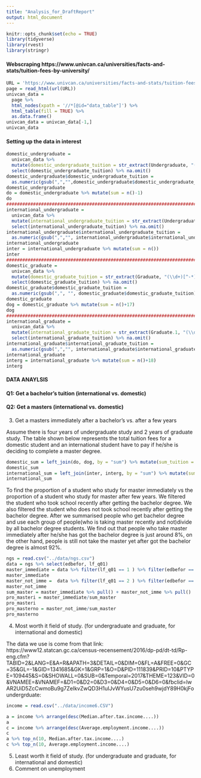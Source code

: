 ```yaml
---
title: "Analysis_for_DraftReport"
output: html_document
---
```


```r
knitr::opts_chunk$set(echo = TRUE)
library(tidyverse)
library(rvest)
library(stringr)
```

#### Webscraping https://www.univcan.ca/universities/facts-and-stats/tuition-fees-by-university/
```r
URL = 'https://www.univcan.ca/universities/facts-and-stats/tuition-fees-by-university/'
page = read_html(url(URL))
univcan_data =   
  page %>% 
  html_nodes(xpath = '//*[@id="data_table"]') %>%
  html_table(fill = TRUE) %>% 
  as.data.frame()
univcan_data = univcan_data[-1,]
univcan_data
```

#### Setting up the data in interest
```r
domestic_undergraduate =
  univcan_data %>% 
  mutate(domestic_undergraduate_tuition = str_extract(Undergraduate, "(\\d+)[^-*]*$")) %>% 
  select(domestic_undergraduate_tuition) %>% na.omit()
domestic_undergraduate$domestic_undergraduate_tuition =
  as.numeric(gsub(",","",domestic_undergraduate$domestic_undergraduate_tuition))
domestic_undergraduate
do = domestic_undergraduate %>% mutate(sum = n()-1)
do
######################################################################################################################
international_undergraduate =
  univcan_data %>% 
  mutate(international_undergraduate_tuition = str_extract(Undergraduate.1, "(\\d+)[^-*]*$")) %>% 
  select(international_undergraduate_tuition) %>% na.omit()
international_undergraduate$international_undergraduate_tuition = 
  as.numeric(gsub(",","", international_undergraduate$international_undergraduate_tuition))
international_undergraduate
inter = international_undergraduate %>% mutate(sum = n())
inter
######################################################################################################################
domestic_graduate =
  univcan_data %>% 
  mutate(domestic_graduate_tuition = str_extract(Graduate, "(\\d+)[^-*]*$")) %>% 
  select(domestic_graduate_tuition) %>% na.omit()
domestic_graduate$domestic_graduate_tuition = 
  as.numeric(gsub(",", "", domestic_graduate$domestic_graduate_tuition))
domestic_graduate
dog = domestic_graduate %>% mutate(sum = n()+17)
dog
######################################################################################################################
international_graduate =
  univcan_data %>% 
  mutate(international_graduate_tuition = str_extract(Graduate.1, "(\\d+)[^-*]*$")) %>% 
  select(international_graduate_tuition) %>% na.omit()
international_graduate$international_graduate_tuition = 
  as.numeric(gsub(",","", international_graduate$international_graduate_tuition))
international_graduate
interg = international_graduate %>% mutate(sum = n()+18)
interg
```
#### DATA ANAYLSIS
#### Q1: Get a bachelor's tuition (international vs. domestic)



#### Q2: Get a masters (international vs. domestic)
3. Get a masters immediately after a bachelor's vs. after a few years

Assume there is four years of undergraduate study and 2 years of graduate study. The table shown below represents the total tuition fees for a domestic student and an international student have to pay if he/she is deciding to complete a master degree.
```r
domestic_sum = left_join(do, dog, by = "sum") %>% mutate(sum_tuition = 4*domestic_undergraduate_tuition + 2*domestic_graduate_tuition) %>% select(sum_tuition)
domestic_sum
international_sum = left_join(inter, interg, by = "sum") %>% mutate(sum_tuition = 4*international_undergraduate_tuition + 2*international_graduate_tuition) %>% select(sum_tuition)
international_sum

```

To find the proportion of a student who study for master immediately vs the proportion of a student who study for master after few years. We filtered the student who took school recently after getting the bachelor degree. We also filtered the student who does not took school recently after getting the bachelor degree. After we summarised people who get bachelor degree and use each group of people(who is taking master recently and not)divide by all bachelor degree students. We find out that people who take master immediately after he/she has got the bachelor degree is just around 8%, on the other hand, people is still not take the master yet after got the bachelor degree is almost 92%.
```r
ngs = read.csv("../data/ngs.csv")
data = ngs %>% select(edbefor, lf_q01)
master_immediate = data %>% filter(lf_q01 == 1 ) %>% filter(edbefor == 5) %>% summarise(num = n())
master_immediate
master_not_imme =  data %>% filter(lf_q01 == 2 ) %>% filter(edbefor == 5) %>% summarise(num = n())
master_not_imme
sum_master = master_immediate %>% pull() + master_not_imme %>% pull()
pro_masteri = master_immediate/sum_master
pro_masteri
pro_masterno = master_not_imme/sum_master
pro_masterno
```

4. Most worth it field of study. (for undergraduate and graduate, for international and domestic)

The data we use is come from that link:
https://www12.statcan.gc.ca/census-recensement/2016/dp-pd/dt-td/Rp-eng.cfm?TABID=2&LANG=E&A=R&APATH=3&DETAIL=0&DIM=0&FL=A&FREE=0&GC=35&GL=-1&GID=1341685&GK=1&GRP=1&O=D&PID=111839&PRID=10&PTYPE=109445&S=0&SHOWALL=0&SUB=0&Temporal=2017&THEME=123&VID=0&VNAMEE=&VNAMEF=&D1=0&D2=0&D3=0&D4=0&D5=0&D6=0&fbclid=IwAR2UiD5ZcCwmoBu9g7ZeIkvZwQD3H1uIJvWYusU7zu0seh9wjdY89H0kjFo
undergrduate:
```r
income = read.csv("../data/income6.CSV")
```

```r
a = income %>% arrange(desc(Median.after.tax.income....))
a
c = income %>% arrange(desc(Average.employment.income....))
c
a %>% top_n(10, Median.after.tax.income....)
c %>% top_n(10, Average.employment.income....)

```

5. Least worth it field of study. (for undergraduate and graduate, for international and domestic)
6. Comment on unemployment
